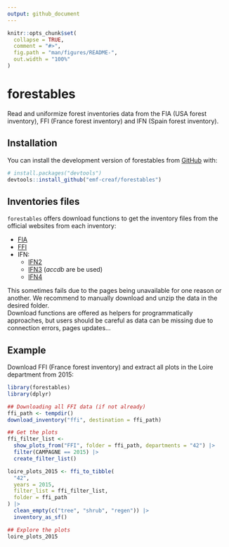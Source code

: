 ```yaml
---
output: github_document
---
```


```r
knitr::opts_chunk$set(
  collapse = TRUE,
  comment = "#>",
  fig.path = "man/figures/README-",
  out.width = "100%"
)
```

# forestables

Read and uniformize forest inventories data from the FIA (USA forest inventory), FFI (France forest
inventory) and IFN (Spain forest inventory).

## Installation

You can install the development version of forestables from
[GitHub](https://github.com/emf-creaf/forestables) with:

``` r
# install.packages("devtools")
devtools::install_github("emf-creaf/forestables")
```

## Inventories files

`forestables` offers download functions to get the inventory files from the official
websites from each inventory:

  - [FIA](https://www.fs.usda.gov/research/products/dataandtools/tools/fia-datamart)  
  - [FFI](https://inventaire-forestier.ign.fr/dataifn/?lang=en)  
  - IFN:
      - [IFN2](https://www.miteco.gob.es/es/biodiversidad/servicios/banco-datos-naturaleza/informacion-disponible/ifn2_descargas.html)
      - [IFN3](https://www.miteco.gob.es/es/biodiversidad/servicios/banco-datos-naturaleza/informacion-disponible/ifn3_bbdd_descargas_htm.html)
      (*accdb* are be used)
      - [IFN4](https://www.miteco.gob.es/es/biodiversidad/temas/inventarios-nacionales/inventario-forestal-nacional/cuarto_inventario.html)

This sometimes fails due to the pages being unavailable for one reason or another. We recommend
to manually download and unzip the data in the desired folder.  
Download functions are offered as helpers for programmatically approaches, but users should
be careful as data can be missing due to connection errors, pages updates...

## Example

Download FFI (France forest inventory) and extract all plots in the Loire department from 2015:

```r
library(forestables)
library(dplyr)

## Downloading all FFI data (if not already)
ffi_path <- tempdir()
download_inventory("ffi", destination = ffi_path)

## Get the plots
ffi_filter_list <-
  show_plots_from("FFI", folder = ffi_path, departments = "42") |>
  filter(CAMPAGNE == 2015) |>
  create_filter_list()

loire_plots_2015 <- ffi_to_tibble(
  "42",
  years = 2015,
  filter_list = ffi_filter_list,
  folder = ffi_path
) |>
  clean_empty(c("tree", "shrub", "regen")) |>
  inventory_as_sf()

## Explore the plots
loire_plots_2015
```
